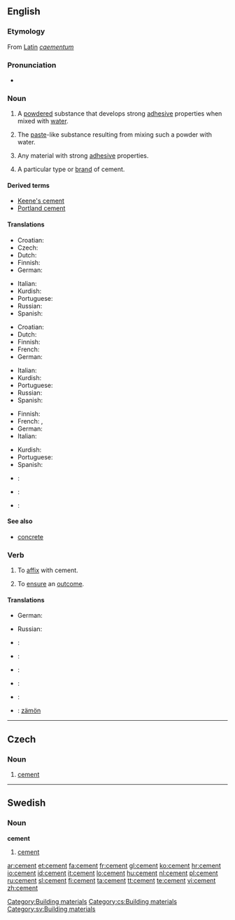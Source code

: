 ==English==

===Etymology===
From [[Latin]] ''[[caementum]]''

===Pronunciation===
* {{audio|en-us-cement.ogg|Audio (US)}}

===Noun===
{{wikipedia}}
{{en-noun}}

# {{uncountable}} A [[powdered]] substance that develops strong [[adhesive]] properties when mixed with [[water]].
# {{uncountable}} The [[paste]]-like substance resulting from mixing such a powder with water.
# {{uncountable}} Any material with strong [[adhesive]] properties.
# {{countable}} A particular type or [[brand]] of cement.

====Derived terms====
* [[Keene's cement]]
* [[Portland cement]]

====Translations====
{{trans-top|a powdered substance}}
* Croatian: {{t+|hr|cement|m}}
* Czech: {{t-|cs|cement|m}}
* Dutch: {{t+|nl|cement|n}}
* Finnish: {{t-|fi|sementti}}
* German: {{t-|de|Zement|m}}
{{trans-mid}}
* Italian: {{t+|it|cemento|m}}
* Kurdish: {{t|ku|چه‌مه‌نتۆ|sc=KUchar}}
* Portuguese: {{t+|pt|cimento|m}}
* Russian: {{t+|ru|цемент|m|tr=cem'ént|sc=Cyrl}}
* Spanish: {{t+|es|cemento|m}}
{{trans-bottom}}

{{trans-top|the paste-like substance}}
* Croatian: {{t+|hr|cement|m}}
* Dutch: {{t+|nl|cement|n}}
* Finnish: {{t-|fi|sementti}}
* French: {{t+|fr|ciment|m}}
* German: {{t-|de|Zement|m}}
{{trans-mid}}
* Italian: {{t+|it|adesivo}}
* Kurdish: {{t|ku|چه‌مه‌نتۆ|sc=KUchar}}
* Portuguese: {{t+|pt|cimento|m}}
* Russian: {{t+|ru|цемент|m|tr=cem'ént|sc=Cyrl}}
* Spanish: {{t+|es|pegamento}}
{{trans-bottom}}

{{trans-top|any material with strong adhesive properties}}
* Finnish: {{t+|fi|liima}}
* French: {{t+|fr|colle|f}}, {{t+|fr|adhésif|m}}
* German: {{t-|de|Zement|m}}
* Italian: {{t+|it|adesivo}}
{{trans-mid}}
* Kurdish: {{t|ku|چه‌مه‌نتۆ|sc=KUchar}}
* Portuguese: {{t+pt|cimento|m}}
* Spanish: {{t+|es|pegamento}}
{{trans-bottom}}

{{trans-top|a particular type or brand of cement}}
{{trans-mid}}
{{trans-bottom}}

{{checktrans-top}}
* {{ttbc|Interlingua}}: {{t-|ia|cemento|xs=Interlingua}}
* {{ttbc|Ido}}: {{t+|io|cemento|xs=Ido}}
* {{ttbc|Volapük}}: {{t|vo|zäm|xs=Volapük}}
{{trans-bottom}}

====See also====
* [[concrete]]

===Verb===
{{en-verb}}

# To [[affix]] with cement.
# {{figuratively}} To [[ensure]] an [[outcome]].

====Translations====
{{trans-top|to affix with cement}}
* German: {{t-|de|zementieren}}
{{trans-mid}}
* Russian: {{t|ru|цементировать|tr=cem'entírovat'|sc=Cyrl}} {{impf}}
{{trans-bottom}}

{{trans-top|to ensure an outcome}}
{{trans-mid}}
{{trans-bottom}}

{{checktrans-top}}
* {{ttbc|French}}: {{t|fr|cimenter}}
* {{ttbc|Interlingua}}: {{t-|ia|cementar|xs=Interlingua}}
* {{ttbc|Italian}}: {{t-|it|cementare}}
{{checktrans-mid}}
* {{ttbc|Portuguese}}: {{t|pt|cimentar}}
* {{ttbc|Spanish}}: {{t-|es|cementar}}
* {{ttbc|Volapük}}: [[zämön]]
{{checktrans-bottom}}

[[Category:Building materials]]

----

==Czech==

===Noun===
{{cs-noun|g=m}}

# [[#English|cement]]

[[Category:cs:Building materials]]

----

==Swedish==

===Noun===
{{sv-noun-unc-irreg-c|2=cementen}}
'''cement''' {{c}}

# [[#English|cement]]

[[Category:sv:Building materials]]

[[ar:cement]]
[[et:cement]]
[[fa:cement]]
[[fr:cement]]
[[gl:cement]]
[[ko:cement]]
[[hr:cement]]
[[io:cement]]
[[id:cement]]
[[it:cement]]
[[lo:cement]]
[[hu:cement]]
[[nl:cement]]
[[pl:cement]]
[[ru:cement]]
[[sl:cement]]
[[fi:cement]]
[[ta:cement]]
[[tt:cement]]
[[te:cement]]
[[vi:cement]]
[[zh:cement]]
